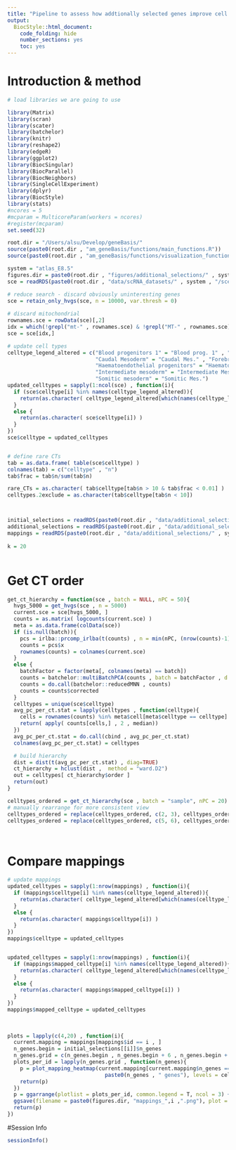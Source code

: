 ```yaml
---
title: "Pipeline to assess how addtionally selected genes improve cell type mapping (mouse embryo)."
output:
  BiocStyle::html_document:
    code_folding: hide
    number_sections: yes
    toc: yes  
---
```


# Introduction & method


```r
# load libraries we are going to use

library(Matrix)
library(scran)
library(scater)
library(batchelor)
library(knitr)
library(reshape2)
library(edgeR)
library(ggplot2)
library(BiocSingular)
library(BiocParallel)
library(BiocNeighbors)
library(SingleCellExperiment)
library(dplyr)
library(BiocStyle)
library(stats)
#ncores = 5
#mcparam = MulticoreParam(workers = ncores)
#register(mcparam)
set.seed(32)

root.dir = "/Users/alsu/Develop/geneBasis/"
source(paste0(root.dir , "am_geneBasis/functions/main_functions.R"))
source(paste0(root.dir , "am_geneBasis/functions/visualization_functions.R"))

system = "atlas_E8.5"
figures.dir = paste0(root.dir , "figures/additional_selections/" , system, "/")
sce = readRDS(paste0(root.dir , "data/scRNA_datasets/" , system , "/sce_" , system , ".Rds"))

# reduce search - discard obviously uninteresting genes
sce = retain_only_hvgs(sce, n = 10000, var.thresh = 0)
  
# discard mitochondrial
rownames.sce = rowData(sce)[,2]
idx = which(!grepl("mt-" , rownames.sce) & !grepl("MT-" , rownames.sce) & !grepl("Mt-" , rownames.sce))
sce = sce[idx,]

# update cell types
celltype_legend_altered = c("Blood progenitors 1" = "Blood prog. 1" , "Blood progenitors 2" = "Blood prog. 2" , 
                            "Caudal Mesoderm" = "Caudal Mes." , "Forebrain/Midbrain/Hindbrain" = "Brain" , 
                            "Haematoendothelial progenitors" = "Haematoendo. prog." , 
                            "Intermediate mesoderm" = "Intermediate Mes." , "Pharyngeal mesoderm" = "Pharyngeal Mes." , 
                            "Somitic mesoderm" = "Somitic Mes.")
updated_celltypes = sapply(1:ncol(sce) , function(i){
  if (sce$celltype[i] %in% names(celltype_legend_altered)){
    return(as.character( celltype_legend_altered[which(names(celltype_legend_altered) == sce$celltype[i])] ) )
  }
  else {
    return(as.character( sce$celltype[i]) )
  }
})
sce$celltype = updated_celltypes


# define rare CTs
tab = as.data.frame( table(sce$celltype) )
colnames(tab) = c("celltype" , "n")
tab$frac = tab$n/sum(tab$n)

rare_CTs = as.character( tab$celltype[tab$n > 10 & tab$frac < 0.01] )
celltypes.2exclude = as.character(tab$celltype[tab$n < 10])



initial_selections = readRDS(paste0(root.dir , "data/additional_selections/" , system , "/initial_selections.Rds"))
additional_selections = readRDS(paste0(root.dir , "data/additional_selections/" , system , "/additional_selections.Rds"))
mappings = readRDS(paste0(root.dir , "data/additional_selections/" , system , "/mappings.Rds"))
  
k = 20



```

# Get CT order

```r



get_ct_hierarchy = function(sce , batch = NULL, nPC = 50){
  hvgs_5000 = get_hvgs(sce , n = 5000)
  current.sce = sce[hvgs_5000, ]
  counts = as.matrix( logcounts(current.sce) )
  meta = as.data.frame(colData(sce))  
  if (is.null(batch)){
    pcs = irlba::prcomp_irlba(t(counts) , n = min(nPC, (nrow(counts)-1) , (ncol(counts) - 1)))
    counts = pcs$x
    rownames(counts) = colnames(current.sce)
  }
  else {
    batchFactor = factor(meta[, colnames(meta) == batch])
    counts = batchelor::multiBatchPCA(counts , batch = batchFactor , d = nPC)
    counts = do.call(batchelor::reducedMNN , counts)
    counts = counts$corrected
  }
  celltypes = unique(sce$celltype)      
  avg_pc_per_ct.stat = lapply(celltypes , function(celltype){
    cells = rownames(counts) %in% meta$cell[meta$celltype == celltype]
    return( apply( counts[cells,] , 2 , median))
  })
  avg_pc_per_ct.stat = do.call(cbind , avg_pc_per_ct.stat)
  colnames(avg_pc_per_ct.stat) = celltypes

  # build hierarchy
  dist = dist(t(avg_pc_per_ct.stat) , diag=TRUE)
  ct_hierarchy = hclust(dist ,  method = "ward.D2")
  out = celltypes[ ct_hierarchy$order ]
  return(out)
}

celltypes_ordered = get_ct_hierarchy(sce , batch = "sample", nPC = 20)
# manually rearrange for more consistent view
celltypes_ordered = replace(celltypes_ordered, c(2, 3), celltypes_ordered[c(3, 2)])
celltypes_ordered = replace(celltypes_ordered, c(5, 6), celltypes_ordered[c(6, 5)])




```

# Compare mappings

```r


# update mappings
updated_celltypes = sapply(1:nrow(mappings) , function(i){
  if (mappings$celltype[i] %in% names(celltype_legend_altered)){
    return(as.character( celltype_legend_altered[which(names(celltype_legend_altered) == mappings$celltype[i])] ) )
  }
  else {
    return(as.character( mappings$celltype[i]) )
  }
})
mappings$celltype = updated_celltypes


updated_celltypes = sapply(1:nrow(mappings) , function(i){
  if (mappings$mapped_celltype[i] %in% names(celltype_legend_altered)){
    return(as.character( celltype_legend_altered[which(names(celltype_legend_altered) == mappings$mapped_celltype[i])] ) )
  }
  else {
    return(as.character( mappings$mapped_celltype[i]) )
  }
})
mappings$mapped_celltype = updated_celltypes
  
  
                         
plots = lapply(c(4,20) , function(i){
  current.mapping = mappings[mappings$id == i , ]
  n_genes.begin = initial_selections[[i]]$n_genes
  n_genes.grid = c(n_genes.begin , n_genes.begin + 6 , n_genes.begin + 12)
  plots_per_id = lapply(n_genes.grid , function(n_genes){
    p = plot_mapping_heatmap(current.mapping[current.mapping$n_genes == n_genes & !current.mapping$celltype %in% celltypes.2exclude & !current.mapping$mapped_celltype %in% celltypes.2exclude,] , title = 
                               paste0(n_genes , " genes"), levels = celltypes_ordered ) + labs(x = "Cell type" , y = "Mapped cell type")
    return(p)
  })
  p = ggarrange(plotlist = plots_per_id, common.legend = T, ncol = 3) + theme(legend.position = "bottom")
  ggsave(filename = paste0(figures.dir, "mappings_",i ,".png"), plot = p, width = 18, height = 6)
  return(p)
})


```

#Session Info

```r
sessionInfo()
```
